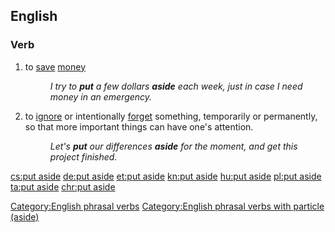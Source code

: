 ==English==

===Verb===
{{head|en|verb|head=[[put]] [[aside]]}}

# to [[save]] [[money]]
#: ''I try to '''put''' a few dollars '''aside''' each week, just in case I need money in an emergency.''
# to [[ignore]] or intentionally [[forget]] something, temporarily or permanently, so that more important things can have one's attention.
#: ''Let's '''put''' our differences '''aside''' for the moment, and get this project finished.''

[[Category:English phrasal verbs]]
[[Category:English phrasal verbs with particle (aside)]]

[[cs:put aside]]
[[de:put aside]]
[[et:put aside]]
[[kn:put aside]]
[[hu:put aside]]
[[pl:put aside]]
[[ta:put aside]]
[[chr:put aside]]
